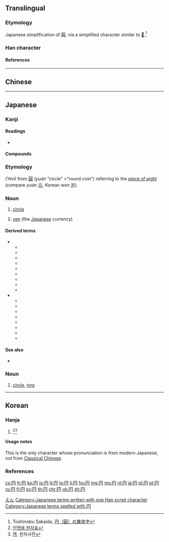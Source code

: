 {{character info/new}}
{{also|圓|圆}}<!-- may be replaced by zh-forms -->
==Translingual==
{{stroke order|type=jbw}}
{{Han simplified forms|圓|円|圆}}

===Etymology===
Japanese simplification of [[圓]], via a simplified character similar to [[𠮚]].<ref>Toshinobu Sakaida, [http://www.akaenpitsu.gr.jp/kakioroshi001.pdf 円（圓）の異体字]</ref>

===Han character===
{{Han char|rn=13|rad=冂|as=02|sn=4|four=|canj=BY,BLM|ids=⿵冂丄}}

====References====
{{Han ref|kx=0128.351|dkj=01513|dj=0289.170|hdz=10096.180|uh=5186}}
<references />
----

==Chinese==
{{zh-see|圓}}

----

==Japanese==
===Kanji===
{{ja-kanji|grade=1|rs=冂02|style=s|kyu=圓}}

====Readings====
* {{ja-readings|goon=[[おん]] (on)|kanon=[[えん]] (en)|kun=[[まる]] (maru), [[まるい]] ([[円い]]) (marui), つぶら (円ら) (tsubura)|nadzuke=[[まどか]] (madoka)}}

====Compounds====
{{der5
| {{ja-l|一円}}
| {{ja-l|大団円}}
| {{ja-l|楕円}}
| {{ja-l|長円}}
| {{ja-l|凸円}}
| {{ja-l|方円}}
| {{ja-l|卵円}}
| {{ja-l|黒円}}
| {{ja-l|円味}}
| {{ja-l|円運動}}
| {{ja-l|円屋根}}
| {{ja-l|円花蜂}}
| {{ja-l|円蓋}}
| {{ja-l|円滑}}
| {{ja-l|円環}}
| {{ja-l|円顔}}
| {{ja-l|円規}}
| {{ja-l|円丘}}
| {{ja-l|円居}}
| {{ja-l|円鏡}}
| {{ja-l|円曲}}
| {{ja-l|円形}}, {{ja-l|円型}}
| {{ja-l|円弧}}
| {{ja-l|円光}}
| {{ja-l|円寂}}
| {{ja-l|円周}}
| {{ja-l|円熟}}
| {{ja-l|円心}}
| {{ja-l|真円真珠}}
| {{ja-l|円刃刀}}
| {{ja-l|円陣}}
| {{ja-l|円錐}}
| {{ja-l|円窓}}
| {{ja-l|円卓}}
| {{ja-l|円弾}}
| {{ja-l|円柱}}
| {{ja-l|円虫類}}
| {{ja-l|円頂}}
| {{ja-l|円天井}}
| {{ja-l|円転}}
| {{ja-l|円筒}}
| {{ja-l|円内}}
| {{ja-l|円盤}}
| {{ja-l|円舞}}
| {{ja-l|円墳}}
| {{ja-l|円偏光}}
| {{ja-l|円本}}
| {{ja-l|円盆}}
| {{ja-l|円満}}
| {{ja-l|遊動円木}}
| {{ja-l|円罐}}
| {{ja-l|円鉋}}
| {{ja-l|円顱}}
| {{ja-l|円ら}}
| {{ja-l|真ん円}}
| {{ja-l|円か}}
| {{ja-l|円み}}
}}
===Etymology===
''(Yen)'' from {{etyl|cmn|ja}} [[圓]] (''yuán'' "circle" >"round coin") referring to the [[piece of eight]] (compare {{etyl|cmn|-}} ''yuán'' [[元]], Korean ''won'' [[원]]).

===Noun===

{{ja-noun|えん|hhira=ゑん|kyu=圓}}

# {{lb|ja|math}} [[circle]]
# [[yen]] (the [[Japanese]] currency)

====Derived terms====
* {{sense|circle}}
** {{ja-l|外接円}}
** {{ja-l|内接円}}
** {{ja-l|交換円}}
** {{ja-l|四分円}}
** {{ja-l|大円}}
** {{ja-l|同心円}}
** {{ja-l|半円}}
** {{ja-l|円軌道}}
** {{ja-l|円グラフ}}
* {{sense|yen}}
** {{ja-l|円安}}
** {{ja-l|円為替}}
** {{ja-l|円価}}
** {{ja-l|円貨}}
** {{ja-l|円記号}}
** {{ja-l|円借款}}
** {{ja-l|円相場}}
** {{ja-l|円建て}}

====See also====
* {{l|ja|¥}}

===Noun===
{{ja-noun|まる}}

# [[circle]], [[ring]]

[[Category:ja:Currency|えん]]
[[Category:Japanese terms written with one Han script character]]
[[Category:Japanese terms spelled with 円]]
----
==Korean==
{{ko-hanjatab}}

===Hanja===
{{ko-hanja|hangeul=엔}}

# {{non-gloss|hanja for names}}<ref>[http://help.scourt.go.kr/nm/img/hanja/hanja.pdf 인명용 한자표]</ref><ref>[http://www.zonmal.com/hanja_um1.asp?um=%BF%A3 엔], 한자사전</ref>

====Usage notes====
This is the only character whose pronunciation is from modern Japanese, not from [[Classical Chinese]].

===References===
<references />

[[cs:円]]
[[fr:円]]
[[ko:円]]
[[io:円]]
[[it:円]]
[[lo:円]]
[[li:円]]
[[hu:円]]
[[mg:円]]
[[ms:円]]
[[nl:円]]
[[ja:円]]
[[pl:円]]
[[pt:円]]
[[ru:円]]
[[fi:円]]
[[sv:円]]
[[th:円]]
[[chr:円]]
[[uk:円]]
[[zh:円]]